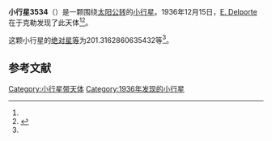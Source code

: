 {{Infobox planet
| bgcolour = #FFFFC0
| name = 3534 Sax
| symbol = 
| image = 
| caption = 
| discovery = yes
| discovery_ref = 
| discoverer = [[E._Delporte|E. Delporte]]
| discovery_site = [[于克勒|于克勒]] 
| discovered = 1936年12月15日
| designations = yes
| mp_name = 
| named_after = 
| alt_names = 1936 XA/ 1951 AT1 / 1983 AD1
| mp_category = [[主带小行星|主带小行星]]
| orbit_ref = <ref name="a">[http://ssd.jpl.nasa.gov/sbdb.cgi?sstr=3534 3534 Sax] {{Wayback|url=http://ssd.jpl.nasa.gov/sbdb.cgi?sstr=3534 |date=20201201202403 }}，小行星數據庫瀏覽器（JPL Small-Body Database Browser）－[[美国国家航空航天局|美国国家航空航天局]]喷气推进实验室</ref>
| epoch = 2456400.5 (2013年4月18日更新)
| aphelion = {{convert|3.287299071445773|AU|km|3|abbr=on|lk=out}}
| perihelion = {{convert|2.218247197579245|AU|km|3|abbr=on}}
| semimajor = {{convert|2.752773134512509|AU|km|3|abbr=on}}
| eccentricity = 0.194177257
| period = 1668.222823 [[日|日]]<br />4.57[[儒略年|儒略年]]
| avg_speed = 
| inclination = 7.637583723352822
| asc_node = 247.1784053263456
| mean_anomaly = 
| arg_peri = 201.3162860635432
| satellites = 
| physical_characteristics = yes
| dimensions = 
| mass = 
| density = 
| surface_grav = 
| escape_velocity = 
| sidereal_day = 
| axial_tilt = 
| pole_ecliptic_lat = 
| pole_ecliptic_lon = 
| albedo = 
| temperatures= 
| temp_name1 = 
| mean_temp_1 = 
| max_temp_1 = 
| temp_name2 = 
| max_temp_2 = 
| spectral_type = 
| abs_magnitude = 201.3162860635432
}}

'''小行星3534'''（{{lang-en|3534 Sax}}）是一颗围绕[[太阳|太阳]][[公转|公转]]的[[小行星|小行星]]。1936年12月15日，[[E._Delporte|E. Delporte]]在于克勒发现了此天体<ref name="a" /><ref>{{cite news|title=小行星列表|url=http://cfa-www.harvard.edu/iau/lists/NumberedMPs.txt|accessdate=2013-07-08|newspaper=哈佛大学|archive-date=2008-05-17|archive-url=https://web.archive.org/web/20080517010638/http://cfa-www.harvard.edu/iau/lists/NumberedMPs.txt|dead-url=no}}</ref>。

这颗小行星的[[绝对星等|绝对星等]]为201.3162860635432等<ref name="a" />。

==参考文献==
{{reflist}}
{{Minor Planet Number|[[小行星3533|小行星3533]]|[[小行星3535|小行星3535]]}}

{{小天体}}

[[Category:小行星带天体|Category:小行星带天体]]
[[Category:1936年发现的小行星|Category:1936年发现的小行星]]

{{asteroid-stub}}